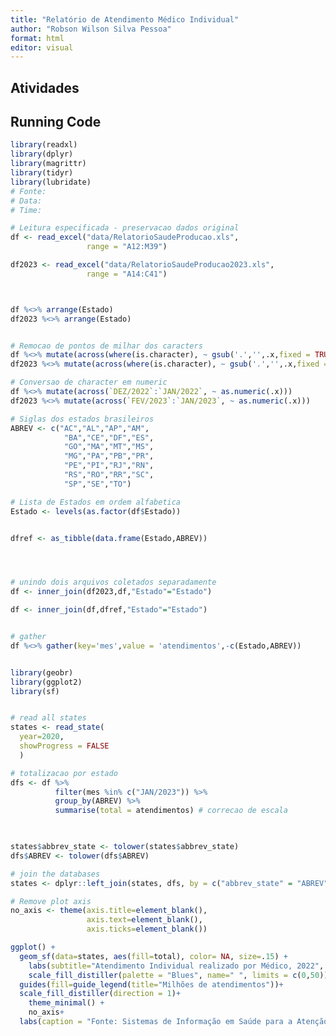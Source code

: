 ```yaml
---
title: "Relatório de Atendimento Médico Individual"
author: "Robson Wilson Silva Pessoa"
format: html
editor: visual
---
```


## Atividades 


## Running Code


```r
library(readxl)
library(dplyr)
library(magrittr)
library(tidyr)
library(lubridate)
# Fonte: 
# Data: 
# Time: 

# Leitura especificada - preservacao dados original
df <- read_excel("data/RelatorioSaudeProducao.xls",      
                 range = "A12:M39")

df2023 <- read_excel("data/RelatorioSaudeProducao2023.xls",      
                 range = "A14:C41")



df %<>% arrange(Estado)
df2023 %<>% arrange(Estado)


# Remocao de pontos de milhar dos caracters 
df %<>% mutate(across(where(is.character), ~ gsub('.','',.x,fixed = TRUE)))
df2023 %<>% mutate(across(where(is.character), ~ gsub('.','',.x,fixed = TRUE)))

# Conversao de character em numeric
df %<>% mutate(across(`DEZ/2022`:`JAN/2022`, ~ as.numeric(.x)))
df2023 %<>% mutate(across(`FEV/2023`:`JAN/2023`, ~ as.numeric(.x)))

# Siglas dos estados brasileiros 
ABREV <- c("AC","AL","AP","AM",
            "BA","CE","DF","ES",
            "GO","MA","MT","MS",
            "MG","PA","PB","PR",
            "PE","PI","RJ","RN",
            "RS","RO","RR","SC",
            "SP","SE","TO")

# Lista de Estados em ordem alfabetica
Estado <- levels(as.factor(df$Estado))


dfref <- as_tibble(data.frame(Estado,ABREV))




# unindo dois arquivos coletados separadamente
df <- inner_join(df2023,df,"Estado"="Estado")

df <- inner_join(df,dfref,"Estado"="Estado")


# gather
df %<>% gather(key='mes',value = 'atendimentos',-c(Estado,ABREV)) 



```


```r
library(geobr)
library(ggplot2)
library(sf)


# read all states
states <- read_state(
  year=2020, 
  showProgress = FALSE
  )

# totalizacao por estado 
dfs <- df %>% 
          filter(mes %in% c("JAN/2023")) %>% 
          group_by(ABREV) %>% 
          summarise(total = atendimentos) # correcao de escala

 

states$abbrev_state <- tolower(states$abbrev_state)
dfs$ABREV <- tolower(dfs$ABREV)

# join the databases
states <- dplyr::left_join(states, dfs, by = c("abbrev_state" = "ABREV"))

# Remove plot axis
no_axis <- theme(axis.title=element_blank(),
                 axis.text=element_blank(),
                 axis.ticks=element_blank())

ggplot() +
  geom_sf(data=states, aes(fill=total), color= NA, size=.15) +
    labs(subtitle="Atendimento Individual realizado por Médico, 2022", size=8) +
    scale_fill_distiller(palette = "Blues", name=" ", limits = c(0,50)) +
  guides(fill=guide_legend(title="Milhões de atendimentos"))+
  scale_fill_distiller(direction = 1)+
    theme_minimal() +
    no_axis+
  labs(caption = "Fonte: Sistemas de Informação em Saúde para a Atenção Básica (SISAB)")
    
```
